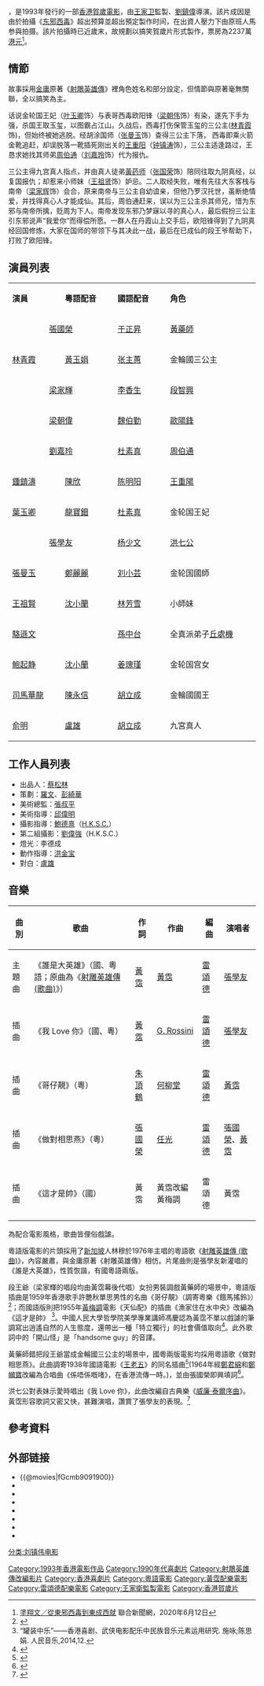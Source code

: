 {{NoteTA
|1=于正升
}}
{{Infobox Film
| name           = 射鵰英雄傳之東成西就
| original_name  = ''{{lang|en|The Eagle Shooting Heroes}}''
| image          = Dong Cheng Xi Jiu.jpg
| image_size     = 200px
| caption        = 《射鵰英雄傳之東成西就》電影海報
| director       = [[劉鎮偉|劉鎮偉]]
| producer       = [[王家卫|王家卫]]
| producer_2     = 彭綺華、李鳳媚、陳遠佳
| writer         = 劉鎮偉
| story          = [[金庸|金庸]]
| narrator       = 
| starring       = [[張國榮|張國榮]]<br>[[林青霞|林青霞]]<br>[[梁家輝|梁家輝]]<br>[[梁朝偉|梁朝偉]]<br>[[劉嘉玲|劉嘉玲]]<br>[[鍾鎮濤|鍾鎮濤]]<br>[[葉玉卿|葉玉卿]]<br>[[張學友|張學友]]<br>[[張曼玉|張曼玉]]<br>[[王祖賢|王祖賢]]<br>[[駱遜文|駱遜文]]
| music          = [[黃霑|黃霑]]<br>[[雷頌德|雷頌德]]
| endtheme      = 誰是大英雄（主唱：張學友）
| cinematography = [[鮑德熹|鮑德熹]]、[[劉偉強|劉偉強]]
| editing        = [[奚傑偉|奚傑偉]]
| distributor    = {{flagicon|BHKG}} [[澤東電影|澤東電影]]<br>{{flagicon|TWN}} [[學者有限公司|學者有限公司]]
| released       = {{Film date|1993|2|5|香港|2020|6|19|台灣}}（重新上映）<ref>[https://star.ettoday.net/news/1738264 《射鵰英雄傳之東成西就》重新上映倒數4天！加碼「粵語版」原音呈現] {{Wayback|url=https://star.ettoday.net/news/1738264 |date=20200615083825 }} ETtoday新聞雲，2020年6月15日</ref>
| runtime        = 113分鐘
| country        = {{BHKG}}
| language       = [[粤语|粤语]]
| budget         = 25,000,000港幣
| gross          = 香港：22,377,497港幣<br>台灣：17,212,000新台幣<br>台灣：3,356,175新台幣（重新上映票房）<ref name="TFI">{{cite web |title=全國電影票房2020年07/20-07/26統計資訊 |url=https://www.tfi.org.tw/Content/TFI/PublicInfo/%E5%85%A8%E5%9C%8B%E9%9B%BB%E5%BD%B1%E7%A5%A8%E6%88%BF2020%E5%B9%B40720-0726%E7%B5%B1%E8%A8%88%E8%B3%87%E8%A8%8A.pdf? |website=[[國家電影中心|國家電影中心]] |date=2020-07-30 |access-date=2020-07-30 |archive-date=2020-07-30 |archive-url=https://web.archive.org/web/20200730104811/https://www.tfi.org.tw/Content/TFI/PublicInfo/%E5%85%A8%E5%9C%8B%E9%9B%BB%E5%BD%B1%E7%A5%A8%E6%88%BF2020%E5%B9%B40720-0726%E7%B5%B1%E8%A8%88%E8%B3%87%E8%A8%8A.pdf |dead-url=no }}</ref>
| preceded_by    = 
| followed_by    = 
| website        = 
| amg_id         = 1:133848
| imdb_id        = tt0108074
}}

{{engname|《射鵰英雄傳之東成西就》|''The Eagle Shooting Heroes''}}，是1993年發行的一部[[香港|香港]][[賀歲電影|賀歲電影]]，由[[王家卫|王家卫]]監製、[[劉鎮偉|劉鎮偉]]導演。該片成因是由於拍攝《[[东邪西毒|东邪西毒]]》超出预算並超出預定製作时间，在出資人壓力下由原班人馬参與拍摄。該片拍攝時已近歲末，故規劃以搞笑賀歲片形式製作，票房為2237萬[[港元|港元]]<ref>[https://udn.com/news/story/7341/4630466 塗翔文／從東邪西毒到東成西就] {{Wayback|url=https://udn.com/news/story/7341/4630466 |date=20210205084138 }} 聯合新聞網，2020年6月12日</ref>。

==情節==
故事採用[[金庸|金庸]]原著《[[射鵰英雄傳|射鵰英雄傳]]》裡角色姓名和部分設定，但情節與原著毫無關聯，全以搞笑為主。

话说金轮国王妃（[[叶玉卿|叶玉卿]]饰）与表哥西毒欧阳锋（[[梁朝伟|梁朝伟]]饰）有染，遂先下手为强，杀国王取玉玺，以图霸占江山。久战后，西毒打伤保管玉玺的三公主([[林青霞|林青霞]]饰)，但始终被她逃脱。经胡涂国师（[[张曼玉|张曼玉]]饰）查得三公主下落， 西毒即乘火箭金靴追赶，却误脱落一靴插死刚出关的[[王重阳|王重阳]]（[[钟镇涛|钟镇涛]]饰），三公主适逢路过，王恳求她找其师弟[[周伯通|周伯通]]（[[刘嘉玲|刘嘉玲]]饰）代为报仇。

三公主得九宫真人指点，并由真人徒弟[[黃药师|黃药师]]（[[张国荣|张国荣]]饰）陪同往取九阴真经，以复国报仇；却惹来小师妹（[[王祖贤|王祖贤]]饰）妒忌。二人取经失败，唯有先往大东客栈与南帝（[[梁家辉|梁家辉]]饰）会合，原来南帝与三公主自幼谊亲，但他乃罗汉托世，虽断绝情爱，并找得真心人才能成仙。其后，周伯通赶来，误以为三公主杀其师兄，惜为东邪与南帝所擒，贬周为下人。南帝发现东邪乃梦寐以寻的真心人，最后假扮三公主引东邪说声“我爱你”而得偿所愿。一群人在丹霞山上交手后，欧阳锋得到了九阴真经回国修炼，大家在国师的带领下与其决此一战，最后在已成仙的段王爷帮助下，打败了欧阳锋。 　

==演員列表==
{|class="wikitable" width="56%"
|- style="background:cornflowerblue; color:white" align=center
|style="width:2%"|'''演員'''||style="width:2%"|'''粵語配音'''||style="width:2%"|'''國語配音'''||style="width:4%"|'''角色'''
|-
|colspan="2"|<center>[[張國榮|張國榮]]</center>|| [[于正昇|于正昇]]||[[黃藥師|黃藥師]] 
|-
|[[林青霞|林青霞]] || [[黃玉娟|黃玉娟]]  ||[[张主蕙|张主蕙]]||金輪國三公主
|-
|colspan="2"|<center>[[梁家輝|梁家輝]]</center>|| [[李香生|李香生]]||[[段智興_(金庸)|段智興]] 
|-
|colspan="2"|<center>[[梁朝偉|梁朝偉]]</center>|| [[魏伯勤|魏伯勤]] ||[[歐陽鋒|歐陽鋒]] 
|-
|colspan="2"|<center>[[劉嘉玲|劉嘉玲]]</center>|| [[杜素真|杜素真]]||[[周伯通|周伯通]] 
|-
|[[鍾鎮濤|鍾鎮濤]]|| [[陳欣_(配音員)|陳欣]]||[[陈明阳|陈明阳]] ||[[王重陽_(金庸)|王重陽]] 
|-
|[[葉玉卿|葉玉卿]]||[[龍寶鈿|龍寶鈿]]|| [[杜素真|杜素真]] ||金轮国王妃
|-
|colspan="2"|<center>[[張學友|張學友]]</center> || [[杨少文|杨少文]]||[[洪七公|洪七公]] 
|-
|[[張曼玉|張曼玉]]|| [[鄭麗麗|鄭麗麗]]|| [[刘小芸|刘小芸]] || 金轮国國師
|-
|[[王祖賢|王祖賢]]|| [[沈小蘭|沈小蘭]]|| [[林芳雪|林芳雪]]|| 小師妹
|-
|[[駱遜文|駱遜文]]|| ||[[孫中台|孫中台]]||全真派弟子[[丘處機_(金庸)|丘處機]] 
|-
|[[鲍起静|鲍起静]]|| [[沈小蘭|沈小蘭]]|| [[姜瑰瑾|姜瑰瑾]]||金轮国宫女 
|-
|[[司馬華龍|司馬華龍]]|| [[陳永信|陳永信]]|| [[胡立成|胡立成]]|| 金輪國國王
|-
|[[俞明|俞明]]|| [[盧雄|盧雄]]|| [[胡立成|胡立成]] || 九宮真人 
|}

==工作人員列表==
*出品人：[[蔡松林|蔡松林]]
*策劃：[[羅文(導演)|羅文]]、[[彭綺華|彭綺華]]
*美術總監：[[張叔平|張叔平]]
*美術指導：[[邱偉明|邱偉明]]
*攝影指導：[[鮑德熹|鮑德熹]]（[[香港專業電影攝影師學會|H.K.S.C.]]）
*第二組攝影：[[劉偉強|劉偉強]]（H.K.S.C.）
*燈光：李德成
*動作指導：[[洪金宝|洪金宝]]
*對白：[[盧雄|盧雄]]

==音樂==
{| class="wikitable"
|-
! 曲別 !! 歌曲 !! 作詞 !! 作曲 !! 編曲 !! 演唱者
|-
|主題曲||《誰是大英雄》（國、粵語；原曲為《[[射雕英雄傳_(歌曲)|射雕英雄傳 (歌曲)]]》）||[[黃霑|黃霑]]||[[黃霑|黃霑]]||[[雷頌德|雷頌德]]||[[張學友|張學友]]
|-
|插曲||《我 Love 你》（國、粵）||[[黃霑|黃霑]]||[[喬奇諾·羅西尼|G. Rossini]]||[[雷頌德|雷頌德]]||[[張學友|張學友]]
|-
|插曲||《哥仔靚》（粵）||[[朱頂鶴|朱頂鶴]]||[[何柳堂|何柳堂]]||[[雷頌德|雷頌德]]||[[黃霑|黃霑]]
|-
|插曲||《做對相思燕》（粵）||[[張國榮|張國榮]]||[[任光_(音乐家)|任光]]||[[雷頌德|雷頌德]]||[[張國榮|張國榮]]、[[黃霑|黃霑]]
|-
|插曲||《這才是帥》（國）||黃霑||黃霑改編黃梅調||雷頌德||黃霑
|}
為配合電影風格，歌曲皆俚俗戲謔。 

粵語版電影的片頭採用了[[新加坡|新加坡]]人林穆於1976年主唱的粵語歌《[[射雕英雄傳_(歌曲)|射雕英雄傳 (歌曲)]]》，內容嚴肅，與金庸原著《射雕英雄傳》相仿。片尾曲則是張學友新灌唱的《誰是大英雄》，性質恢諧，有國粵語兩版。 

段王爺（梁家輝的唱段均由黃霑幕後代唱）女扮男裝調戲黃藥師的場景中，粵語版插曲是1959年香港歌手許艷秋單思男性的名曲《哥仔靚》（調寄粵樂《餓馬搖鈴》）<ref>{{Cite book|edition=Xianggang di 1 ban|title=Yue yu liu xing qu si shi nian|url=https://www.worldcat.org/oclc/29032539|date=1990|location=Xianggang|isbn=962-04-0876-4|oclc=29032539|first=Zhihua|last=Huang|last2=黄志華|page=55}}</ref>；而國語版則把1955年[[黃梅調|黃梅調]]電影《天仙配》的插曲《漁家住在水中央》改編為《這才是帥》
<ref>“罐装中乐”——香港喜剧、武侠电影配乐中民族音乐元素运用研究. 施咏;陈思娟. 人民音乐,2014,12.</ref>。中國人民大學哲學院美學專業講師馮慶認為黃霑不單以戲謔的筆調寫出逍遙自然的人生態度，還帶出一種「特立獨行」的社會價值取向<ref>{{cite journal|author1=馮慶|title=黃霑的「豪情」|url=http://www.cnki.com.cn/Article/CJFDTotal-YSPL201711019.htm|journal=藝術評論|date=2017年|issue=11期|pages=|access-date=2019-04-21|archive-date=2019-05-13|archive-url=https://web.archive.org/web/20190513081254/http://www.cnki.com.cn/Article/CJFDTotal-YSPL201711019.htm|dead-url=no}}</ref>。此外歌詞中的「開山怪」是「handsome guy」的音譯。 

黃藥師錯把段王爺當成金輪國三公主的場景中，國粵兩版電影均採用粵語歌《做對相思燕》。此曲調寄1938年國語電影《[[王老五_(电影)|王老五]]》的同名插曲<ref>{{cite magazine |author=楊新宇 |date=2006-06 |title=影史留名《王老五》喜劇悲心蔡楚生|url= |magazine=讀書 |location=中國大陸 |publisher=三聯 |page=|access-date= }}</ref>(1964年經[[鄭君綿|鄭君綿]]和[[鄭幗寶|鄭幗寶]]改編為合唱曲《係唔係嘅啫》，在香港流傳一時。)，並由張國榮即興填詞<ref>{{Cite news|url=https://www.mirrormedia.mg/story/amp/20190612ent010/|title=梁家輝爆《東成西就》女裝歌舞內幕　傳授「一生一世」婚姻之道|author=熊景玉|work=鏡|date=2019-06-12|accessdate=2021-09-12|archive-date=2021-09-12|archive-url=https://web.archive.org/web/20210912004134/https://www.mirrormedia.mg/story/amp/20190612ent010/|dead-url=no}}</ref>。 

洪七公對表妹示愛時唱出《我 Love 你》，此曲改編自古典樂《[[威廉·泰爾序曲|威廉·泰爾序曲]]》。黃霑形容歌詞又密又快，甚難演唱，讚賞了張學友的表現。<ref name="楊熙">{{cite book|author1=楊熙|title=香港詞人系列──黃霑|date=2016-11-14|publisher=中華書局(香港)有限公司|isbn=9789888420278}}</ref>

== 參考資料 ==
{{reflist}}
==外部链接==
*{{@movies|fGcmb9091900}}
*{{yahoomovie id|10694}}
*{{douban}}
*{{Mtime|11728}}
*{{Amg movie|133848}}
*{{rotten-tomatoes|eagle_shooting_heroes}}
*{{imdb title|0108074}}
*{{mojo title|0108074}}

{{劉鎮偉}}
{{射鵰三部曲}}
{{梁朝偉}}
{{張學友}}
{{劉嘉玲}}
{{洪金寶}}
[[Category:1993年香港電影作品|Category:1993年香港電影作品]]
[[Category:1990年代喜劇片|Category:1990年代喜劇片]]
[[Category:射鵰英雄傳改編影片|Category:射鵰英雄傳改編影片]]
[[Category:香港喜劇片|Category:香港喜劇片]]
[[Category:粵語電影|Category:粵語電影]]
[[分类:刘镇伟电影|分类:刘镇伟电影]]
[[Category:黃霑配樂電影|Category:黃霑配樂電影]]
[[Category:雷頌德配樂電影|Category:雷頌德配樂電影]]
[[Category:王家衛監製電影|Category:王家衛監製電影]]
[[Category:香港賀歲片|Category:香港賀歲片]]